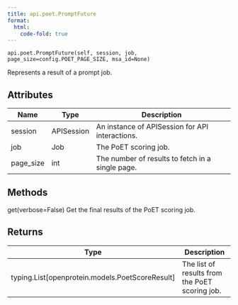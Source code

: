 ```yaml
---
title: api.poet.PromptFuture
format:
  html:
    code-fold: true
---
```


`api.poet.PromptFuture(self, session, job, page_size=config.POET_PAGE_SIZE, msa_id=None)`

Represents a result of a prompt job.

## Attributes

| Name      | Type       | Description                                      |
|-----------|------------|--------------------------------------------------|
| session   | APISession | An instance of APISession for API interactions.  |
| job       | Job        | The PoET scoring job.                            |
| page_size | int        | The number of results to fetch in a single page. |

## Methods

get(verbose=False)
    Get the final results of the PoET scoring job.

## Returns

| Type                                              | Description                                    |
|---------------------------------------------------|------------------------------------------------|
| typing.List\[openprotein.models.PoetScoreResult\] | The list of results from the PoET scoring job. |